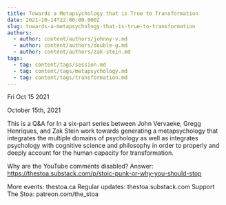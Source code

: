 ```yaml
---
title: Towards a Metapsychology that is True to Transformation
date: 2021-10-14T22:00:00.000Z
slug: towards-a-metapsychology-that-is-true-to-transformation
authors:
  - author: content/authors/johnny-v.md
  - author: content/authors/double-g.md
  - author: content/authors/zak-stein.md
tags:
  - tag: content/tags/session.md
  - tag: content/tags/metapsychology.md
  - tag: content/tags/transformation.md
---
```






Fri Oct 15 2021

October 15th, 2021

This is a Q&A for In a six-part series between John Vervaeke, Gregg Henriques, and Zak Stein work towards generating a metapsychology that integrates the multiple domains of psychology as well as integrates psychology with cognitive science and philosophy in order to properly and deeply account for the human capacity for transformation.

Why are the YouTube comments disabled? Answer: https://thestoa.substack.com/p/stoic-punk-or-why-you-should-stop

More events: thestoa.ca 
Regular updates: thestoa.substack.com 
Support The Stoa: patreon.com/the_stoa



